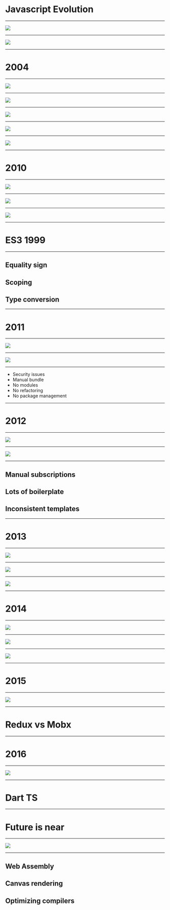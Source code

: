 
# Javascript Evolution

---

<Image size="contain" src="assets/images/timeline1.jpeg" />

---

<Image size="contain" src="assets/images/timeline2.jpeg" />

---

# 2004

---

<Image size="contain" src="assets/images/2007.jpg" />

---

<Image size="contain" src="assets/images/marquee.png" />

---

<Image size="contain" src="assets/images/post_iframe.png" />

---

<Image size="contain" src="assets/images/iframe_get.png" />

---

<Image size="contain" src="assets/images/clutch.jpg" />

---

# 2010

---

<Image size="contain" src="assets/images/2010_2.jpg" />

---

<Image size="contain" src="assets/images/native_web.png" />

---

<img src="assets/images/war.jpg" />

---

# ES3 1999

---

## Equality sign
## Scoping
## Type conversion

---

# 2011

---

<Image size="contain" src="assets/images/2011.jpg" />

---

<Image size="contain" src="assets/images/jquery.png" />

---

* Security issues
* Manual bundle
* No modules
* No refactoring
* No package management

---

# 2012

---

<Image size="contain" src="assets/images/2012.jpg" />

---

<Image size="contain" src="assets/images/marionette.png" />

---

## Manual subscriptions
## Lots of boilerplate
## Inconsistent templates

---

# 2013

---

<Image size="contain" src="assets/images/2013.jpg" />

---

<Image size="contain" src="assets/images/amd.png" />

---

<Image size="contain" src="assets/images/install_stuff.png" />

---

# 2014

---

<Image size="contain" src="assets/images/2014.jpg" />

---

<Image size="contain" src="assets/images/hype.png" />

---

<Image size="contain" src="assets/images/react.png" />

---

# 2015

---

<Image size="contain" src="assets/images/2015.jpg" />

---

# Redux vs Mobx

---

# 2016

---

<Image size="contain" src="assets/images/2016.JPG" />

---

# Dart TS

---

# Future is near

---

<Image size="contain" src="assets/images/junior2.jpg" />

---

## Web Assembly
## Canvas rendering
## Optimizing compilers
